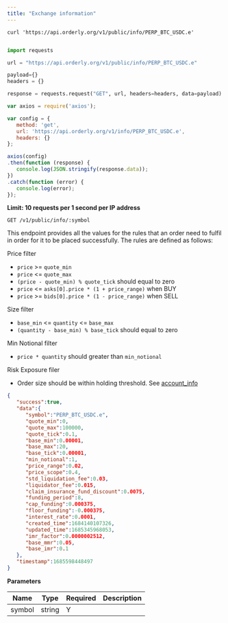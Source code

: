 ```yaml
---
title: "Exchange information"
---
```


<RequestExample>

``` shell
curl 'https://api.orderly.org/v1/public/info/PERP_BTC_USDC.e'
```

```java
```

```python
import requests

url = "https://api.orderly.org/v1/public/info/PERP_BTC_USDC.e"

payload={}
headers = {}

response = requests.request("GET", url, headers=headers, data=payload)
```

```javascript
var axios = require('axios');

var config = {
   method: 'get',
   url: 'https://api.orderly.org/v1/info/PERP_BTC_USDC.e',
   headers: {}
};

axios(config)
.then(function (response) {
   console.log(JSON.stringify(response.data));
})
.catch(function (error) {
   console.log(error);
});

```
</RequestExample>

**Limit: 10 requests per 1 second per IP address**

`GET /v1/public/info/:symbol`

This endpoint provides all the values for the rules that an order need to fulfil in order for it to be placed successfully. The rules are defined as follows:

Price filter

- `price` >= `quote_min`
- `price` <= `quote_max`
- `(price - quote_min) % quote_tick` should equal to zero
- `price` <= `asks[0].price * (1 + price_range)` when BUY
- `price` >= `bids[0].price * (1 - price_range)` when SELL

Size filter

- `base_min` <= `quantity` <= `base_max`
- `(quantity - base_min) % base_tick` should equal to zero

Min Notional filter

- `price * quantity` should greater than `min_notional`

Risk Exposure filer

- Order size should be within holding threshold. See [account_info](#get-account-information)

<ResponseExample>

```json Response
{
   "success":true,
   "data":{
      "symbol":"PERP_BTC_USDC.e",
      "quote_min":0,
      "quote_max":100000,
      "quote_tick":0.1,
      "base_min":0.00001,
      "base_max":20,
      "base_tick":0.00001,
      "min_notional":1,
      "price_range":0.02,
      "price_scope":0.4,
      "std_liquidation_fee":0.03,
      "liquidator_fee":0.015,
      "claim_insurance_fund_discount":0.0075,
      "funding_period":8,
      "cap_funding":0.000375,
      "floor_funding":-0.000375,
      "interest_rate":0.0001,
      "created_time":1684140107326,
      "updated_time":1685345968053,
      "imr_factor":0.0000002512,
      "base_mmr":0.05,
      "base_imr":0.1
   },
   "timestamp":1685598448497
}
```
</ResponseExample>

**Parameters**

| Name   | Type   | Required | Description |
| ------ | ------ | -------- | ----------- |
| symbol | string | Y        |             |